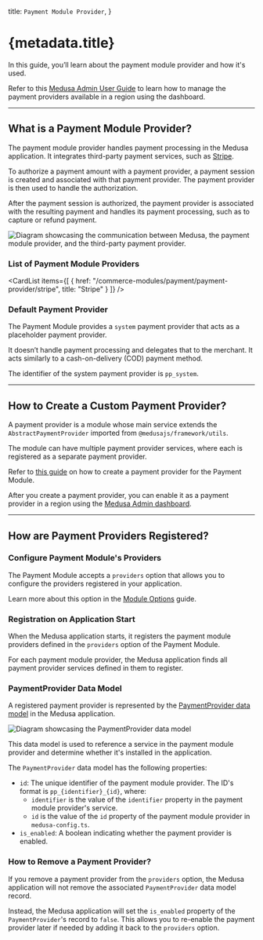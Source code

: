 
  title: `Payment Module Provider`,
}

# {metadata.title}

In this guide, you’ll learn about the payment module provider and how it's used.

<Note title="Looking for no-code docs?">

Refer to this [Medusa Admin User Guide](!user-guide!/settings/regions) to learn how to manage the payment providers available in a region using the dashboard.

</Note>

---

## What is a Payment Module Provider?

The payment module provider handles payment processing in the Medusa application. It integrates third-party payment services, such as [Stripe](./stripe/page.mdx).

To authorize a payment amount with a payment provider, a payment session is created and associated with that payment provider. The payment provider is then used to handle the authorization.

After the payment session is authorized, the payment provider is associated with the resulting payment and handles its payment processing, such as to capture or refund payment.

![Diagram showcasing the communication between Medusa, the payment module provider, and the third-party payment provider.](https://res.cloudinary.com/dza7lstvk/image/upload/v1746791374/Medusa%20Resources/payment-provider-service_l4zi6m.jpg)

### List of Payment Module Providers

<CardList
  items={[
    {
      href: "/commerce-modules/payment/payment-provider/stripe",
      title: "Stripe"
    }
  ]}
/>

### Default Payment Provider

The Payment Module provides a `system` payment provider that acts as a placeholder payment provider.

It doesn’t handle payment processing and delegates that to the merchant. It acts similarly to a cash-on-delivery (COD) payment method.

<Note title="Tip">

The identifier of the system payment provider is `pp_system`.

</Note>

---

## How to Create a Custom Payment Provider?

A payment provider is a module whose main service extends the `AbstractPaymentProvider` imported from `@medusajs/framework/utils`.

The module can have multiple payment provider services, where each is registered as a separate payment provider.

Refer to [this guide](/references/payment/provider) on how to create a payment provider for the Payment Module.

After you create a payment provider, you can enable it as a payment provider in a region using the [Medusa Admin dashboard](!user-guide!/settings/regions).

---

## How are Payment Providers Registered?

### Configure Payment Module's Providers

The Payment Module accepts a `providers` option that allows you to configure the providers registered in your application.

Learn more about this option in the [Module Options](../module-options/page.mdx) guide.

### Registration on Application Start

When the Medusa application starts, it registers the payment module providers defined in the `providers` option of the Payment Module.

For each payment module provider, the Medusa application finds all payment provider services defined in them to register.

### PaymentProvider Data Model

A registered payment provider is represented by the [PaymentProvider data model](/references/payment/models/PaymentProvider) in the Medusa application.

![Diagram showcasing the PaymentProvider data model](https://res.cloudinary.com/dza7lstvk/image/upload/v1746791364/Medusa%20Resources/payment-provider-model_lx91oa.jpg)

This data model is used to reference a service in the payment module provider and determine whether it's installed in the application.

The `PaymentProvider` data model has the following properties:

- `id`: The unique identifier of the payment module provider. The ID's format is `pp_{identifier}_{id}`, where:
    - `identifier` is the value of the `identifier` property in the payment module provider's service.
    - `id` is the value of the `id` property of the payment module provider in `medusa-config.ts`.
- `is_enabled`: A boolean indicating whether the payment provider is enabled.

### How to Remove a Payment Provider?

If you remove a payment provider from the `providers` option, the Medusa application will not remove the associated `PaymentProvider` data model record.

Instead, the Medusa application will set the `is_enabled` property of the `PaymentProvider`'s record to `false`. This allows you to re-enable the payment provider later if needed by adding it back to the `providers` option.
